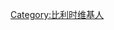 {{Userbox
  |border-c = #000000
  |border-s = 1
  |id-c     = #ffffff
  |id-s     = 9
  |id-fc    = #000000
  |info-c   = #ffffff
  |info-s   = 9
  |info-fc  = #000000
  |id       = [[File:Flag_of_Belgium.svg|60px]]
  |info     = 这位用户居住于[[比利时]]。
}}

[[Category:比利时维基人]]<noinclude>

</noinclude>
